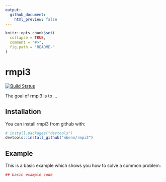 ```yaml
---
output:
  github_document:
    html_preview: false
---
```


<!-- README.md is generated from README.Rmd. Please edit that file -->
<!-- build with rmarkdown::render("README.Rmd") -->

```r
knitr::opts_chunk$set(
  collapse = TRUE,
  comment = "#>",
  fig.path = "README-"
)
```

# rmpi3

[![Build Status](https://travis-ci.org/nbenn/rmpi3.svg?branch=master)](https://travis-ci.org/nbenn/rmpi3)

The goal of rmpi3 is to ...

## Installation

You can install rmpi3 from github with:

```r
# install.packages("devtools")
devtools::install_github("nbenn/rmpi3")
```

## Example

This is a basic example which shows you how to solve a common problem:

```r
## basic example code
```
